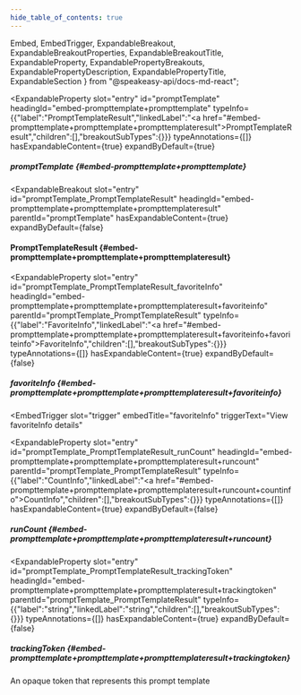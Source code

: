 ```yaml
---
hide_table_of_contents: true
---
```

  Embed,
  EmbedTrigger,
  ExpandableBreakout,
  ExpandableBreakoutProperties,
  ExpandableBreakoutTitle,
  ExpandableProperty,
  ExpandablePropertyBreakouts,
  ExpandablePropertyDescription,
  ExpandablePropertyTitle,
  ExpandableSection
} from "@speakeasy-api/docs-md-react";

<ExpandableSection>

<ExpandableProperty
  slot="entry"
  id="promptTemplate"
  headingId="embed-prompttemplate+prompttemplate"
  typeInfo={{"label":"PromptTemplateResult","linkedLabel":"<a href=\"#embed-prompttemplate+prompttemplate+prompttemplateresult\">PromptTemplateResult</a>","children":[],"breakoutSubTypes":{}}}
  typeAnnotations={[]}
  hasExpandableContent={true}
  expandByDefault={true}
>

<ExpandablePropertyTitle slot="title">

##### promptTemplate \{#embed-prompttemplate+prompttemplate\}

</ExpandablePropertyTitle>

<ExpandablePropertyBreakouts slot="breakouts">

<ExpandableBreakout
  slot="entry"
  id="promptTemplate_PromptTemplateResult"
  headingId="embed-prompttemplate+prompttemplate+prompttemplateresult"
  parentId="promptTemplate"
  hasExpandableContent={true}
  expandByDefault={false}
>

<ExpandableBreakoutTitle slot="title">

#### PromptTemplateResult \{#embed-prompttemplate+prompttemplate+prompttemplateresult\}

</ExpandableBreakoutTitle>

<ExpandableBreakoutProperties slot="properties">

<ExpandableProperty
  slot="entry"
  id="promptTemplate_PromptTemplateResult_favoriteInfo"
  headingId="embed-prompttemplate+prompttemplate+prompttemplateresult+favoriteinfo"
  parentId="promptTemplate_PromptTemplateResult"
  typeInfo={{"label":"FavoriteInfo","linkedLabel":"<a href=\"#embed-prompttemplate+prompttemplate+prompttemplateresult+favoriteinfo+favoriteinfo\">FavoriteInfo</a>","children":[],"breakoutSubTypes":{}}}
  typeAnnotations={[]}
  hasExpandableContent={true}
  expandByDefault={false}
>

<ExpandablePropertyTitle slot="title">

##### favoriteInfo \{#embed-prompttemplate+prompttemplate+prompttemplateresult+favoriteinfo\}

</ExpandablePropertyTitle>

<ExpandablePropertyBreakouts slot="breakouts">

<Embed slot="embed">

<EmbedTrigger
  slot="trigger"
  embedTitle="favoriteInfo"
  triggerText="View favoriteInfo details"
>

<Embedfavoriteinfo />

</EmbedTrigger>

</Embed>

</ExpandablePropertyBreakouts>

</ExpandableProperty>

<ExpandableProperty
  slot="entry"
  id="promptTemplate_PromptTemplateResult_runCount"
  headingId="embed-prompttemplate+prompttemplate+prompttemplateresult+runcount"
  parentId="promptTemplate_PromptTemplateResult"
  typeInfo={{"label":"CountInfo","linkedLabel":"<a href=\"#embed-prompttemplate+prompttemplate+prompttemplateresult+runcount+countinfo\">CountInfo</a>","children":[],"breakoutSubTypes":{}}}
  typeAnnotations={[]}
  hasExpandableContent={true}
  expandByDefault={false}
>

<ExpandablePropertyTitle slot="title">

##### runCount \{#embed-prompttemplate+prompttemplate+prompttemplateresult+runcount\}

</ExpandablePropertyTitle>

<ExpandablePropertyBreakouts slot="breakouts">

<Embed slot="embed">

<EmbedTrigger slot="trigger" embedTitle="runCount" triggerText="View runCount details">

<Embedruncount />

</EmbedTrigger>

</Embed>

</ExpandablePropertyBreakouts>

</ExpandableProperty>

<ExpandableProperty
  slot="entry"
  id="promptTemplate_PromptTemplateResult_trackingToken"
  headingId="embed-prompttemplate+prompttemplate+prompttemplateresult+trackingtoken"
  parentId="promptTemplate_PromptTemplateResult"
  typeInfo={{"label":"string","linkedLabel":"string","children":[],"breakoutSubTypes":{}}}
  typeAnnotations={[]}
  hasExpandableContent={true}
  expandByDefault={false}
>

<ExpandablePropertyTitle slot="title">

##### trackingToken \{#embed-prompttemplate+prompttemplate+prompttemplateresult+trackingtoken\}

</ExpandablePropertyTitle>

<ExpandablePropertyDescription slot="description">

An opaque token that represents this prompt template

</ExpandablePropertyDescription>

</ExpandableProperty>

</ExpandableBreakoutProperties>

</ExpandableBreakout>

</ExpandablePropertyBreakouts>

</ExpandableProperty>

</ExpandableSection>